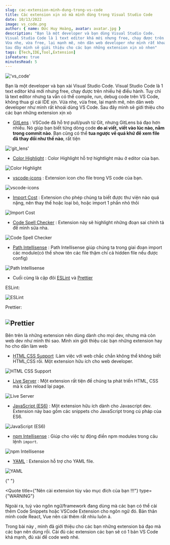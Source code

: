 ```yaml
---
slug: cac-extension-minh-dung-trong-vs-code
title: Các extension xịn xò mà mình dùng trong Visual Studio Code
date: 10/13/2022
image: vs_code.png
author: { name: Đức Huy Hoàng, avatar: avatar.jpg }
description: "Bạn là một developer và bạn dùng Visual Studio Code.
Visual Studio Code là 1 text editor khá mới nhưng free, chạy được trên nhiều hệ điều hành. Tuy chỉ là text editor nhưng ta vẫn có thể compile, run, debug code trên VS Code, không thua gì cái IDE xịn.
Vừa nhẹ, vừa free, lại mạnh mẽ, nên dân web developer như mình rất khoái dùng VS Code.
Sau đây mình sẽ giới thiệu cho các bạn những extension xịn xò nhen"
tags: [Tech,IDE,Tool,Extension]
isFeature: true
minutesRead: 5
---
```


!['vs_code'](vs_code.png)

Bạn là một developer và bạn xài Visual Studio Code.
Visual Studio Code là 1 text editor khá mới nhưng free, chạy được trên nhiều hệ điều hành. Tuy chỉ là text editor nhưng ta vẫn có thể compile, run, debug code trên VS Code, không thua gì cái IDE xịn.
Vừa nhẹ, vừa free, lại mạnh mẽ, nên dân web developer như mình rất khoái dùng VS Code.
Sau đây mình sẽ giới thiệu cho các bạn những extension xịn xò

<Article id="extensionList" title="Danh sách extension">

- [GitLens](https://marketplace.visualstudio.com/items?itemName=eamodio.gitlens) : VSCode đã hỗ trợ pull/push từ Git, nhưng GitLens bá đạo hơn nhiều. Nó giúp bạn biết từng dòng code **do ai viết, viết vào lúc nào, nằm trong commit nào**. Bạn cũng có thể **tua ngược về quá khứ để xem file đã thay đổi như thế nào**, rất tiện

!['git_lens'](vs-code-extension-post/git_lens.png)

- [Color Highlight](https://marketplace.visualstudio.com/items?itemName=naumovs.color-highlight) : Color Highlight hỗ trợ hightlight màu ở editor của bạn.

![Color Highlight](vs-code-extension-post/color_hight_light.png)

- [vscode-icons](https://marketplace.visualstudio.com/items?itemName=vscode-icons-team.vscode-icons) : Extension icon cho file trong VS code của bạn.

![vscode-icons](vs-code-extension-post/icons.png)

- [Import Cost](https://marketplace.visualstudio.com/items?itemName=wix.vscode-import-cost) : Extension cho phép chúng ta biết được thư viện nào quá nặng, nên thay thế hoặc loại bỏ, hoặc import 1 phần nhỏ thôi

![Import Cost](vs-code-extension-post/import_cost.png)

- [Code Spell Checker](https://marketplace.visualstudio.com/items?itemName=streetsidesoftware.code-spell-checker) : Extension này sẽ highlight những đoạn sai chính tả để mình sửa nha.

![Code Spell Checker](vs-code-extension-post/code_spell_checker.png)

- [Path Intellisense](https://marketplace.visualstudio.com/items?itemName=christian-kohler.path-intellisense) : Path Intellisense giúp chúng ta trong giai đoạn import các module(có thể show tên các file thậm chí cả hidden file nếu được config)

![Path Intellisense](vs-code-extension-post/path_intellisense.png)

- Cuối cùng là cặp đôi [ESLint](https://marketplace.visualstudio.com/items?itemName=dbaeumer.vscode-eslint) và [Prettier](https://marketplace.visualstudio.com/items?itemName=esbenp.prettier-vscode)

ESLint:

![ESLint](vs-code-extension-post/eslint.png)

Prettier:

## ![Prettier](vs-code-extension-post/prettier.png)

</Article>

<Article id="webExtension" title="Web extension">

Bên trên là những extension nên dùng dành cho mọi dev, nhưng mà còn web dev như mình thì sao. Mình xin giới thiệu các bạn những extension hay ho cho dân làm web

- [HTML CSS Support](https://marketplace.visualstudio.com/items?itemName=ecmel.vscode-html-css) :Làm việc với web chắc chắn không thể không biết HTML,CSS rồi. Một extension hữu ích cho web developer.

![HTML CSS Support](vs-code-extension-post/html_css_support.png)

- [Live Server](https://marketplace.visualstudio.com/items?itemName=ritwickdey.LiveServer) : Một extension rất tiện để chúng ta phát triển HTML, CSS mà k cần reload lại page.

![Live Server](vs-code-extension-post/live_server.png)

- [JavaScript (ES6)](https://marketplace.visualstudio.com/items?itemName=xabikos.JavaScriptSnippets) : Một extension hữu ích dành cho Javascript dev. Extension này bao gồm các snippets cho JavaScript trong cú pháp của ES6.

![JavaScript (ES6)](vs-code-extension-post/js6_snippet.png)

- [npm Intellisense](https://marketplace.visualstudio.com/items?itemName=christian-kohler.npm-intellisense) : Giúp cho việc tự động điền npm modules trong câu lệnh `import`.

![npm Intellisense](vs-code-extension-post/npm_intellisense.png)

- [YAML](https://marketplace.visualstudio.com/items?itemName=redhat.vscode-yaml) : Extension hỗ trợ cho YAML file.

![YAML](vs-code-extension-post/yaml.png)

{" "}

<Quote
  title={"Nên cài extension tùy vào mục đích của bạn !!!"}
  type={"WARNING"}
>
  Ngoài ra, tuỳ vào ngôn ngữ/framework đang dùng mà các bạn có thể cài thêm Code
  Snippets hoặc VSCode Extension cho ngôn ngữ đó. Bản thân mình code React, Vue
  nên cài thêm rất nhìu luôn á.
</Quote>

</Article>

<Article id="extensionConclusionNext" title="Kết luận">
Trong bài này , mình đã giới thiệu cho các bạn những extension bá đạo mà các bạn nên dùng rồi. Cài đủ các extension các bạn sẽ có 1 bản 
VS Code khá mạnh, đủ xài để code web nhé.

</Article>
